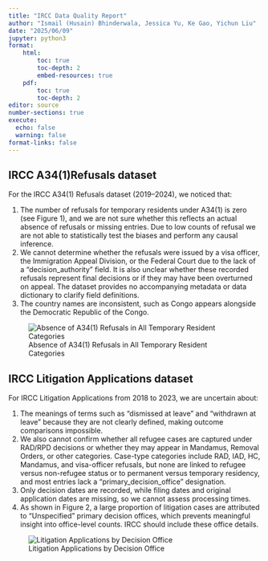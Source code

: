 ```yaml
---
title: "IRCC Data Quality Report"
author: "Ismail (Husain) Bhinderwala, Jessica Yu, Ke Gao, Yichun Liu"
date: "2025/06/09"
jupyter: python3
format: 
    html:
        toc: true
        toc-depth: 2
        embed-resources: true
    pdf:
        toc: true
        toc-depth: 2
editor: source
number-sections: true
execute:
  echo: false
  warning: false
format-links: false
---
```


\newpage

## IRCC A34(1)Refusals dataset

For the IRCC A34(1) Refusals dataset (2019–2024), we noticed that:

1.  The number of refusals for temporary residents under A34(1) is zero (see Figure 1), and we are not sure whether this reflects an actual absence of refusals or missing entries. Due to low counts of refusal we are not able to statistically test the biases and perform any causal inference.
2.  We cannot determine whether the refusals were issued by a visa officer, the Immigration Appeal Division, or the Federal Court due to the lack of a “decision_authority” field. It is also unclear whether these recorded refusals represent final decisions or if they may have been overturned on appeal. The dataset provides no accompanying metadata or data dictionary to clarify field definitions.
3.  The country names are inconsistent, such as Congo appears alongside the Democratic Republic of the Congo.

![Absence of A34(1) Refusals in All Temporary Resident Categories](../img/data_missing_example.png)

## IRCC Litigation Applications dataset

For IRCC Litigation Applications from 2018 to 2023, we are uncertain about:

1.  The meanings of terms such as “dismissed at leave” and “withdrawn at leave” because they are not clearly defined, making outcome comparisons impossible.
2.  We also cannot confirm whether all refugee cases are captured under RAD/RPD decisions or whether they may appear in Mandamus, Removal Orders, or other categories. Case-type categories include RAD, IAD, HC, Mandamus, and visa-officer refusals, but none are linked to refugee versus non-refugee status or to permanent versus temporary residency, and most entries lack a “primary_decision_office” designation.
3.  Only decision dates are recorded, while filing dates and original application dates are missing, so we cannot assess processing times.
4.  As shown in Figure 2, a large proportion of litigation cases are attributed to “Unspecified” primary decision offices, which prevents meaningful insight into office-level counts. IRCC should include these office details.

![Litigation Applications by Decision Office](../img/Unspecific.png)
